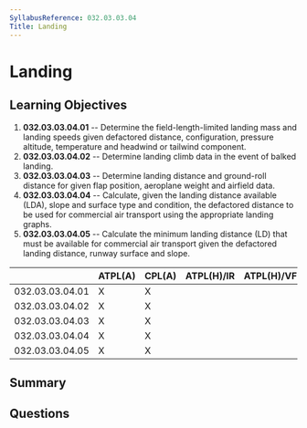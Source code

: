 ```yaml
---
SyllabusReference: 032.03.03.04
Title: Landing
---
```


# Landing

## Learning Objectives

1. **032.03.03.04.01** -- Determine the field-length-limited landing mass and
   landing speeds given defactored distance, configuration, pressure altitude,
   temperature and headwind or tailwind component.
2. **032.03.03.04.02** -- Determine landing climb data in the event of balked
   landing.
3. **032.03.03.04.03** -- Determine landing distance and ground-roll distance
   for given flap position, aeroplane weight and airfield data.
4. **032.03.03.04.04** -- Calculate, given the landing distance available (LDA),
   slope and surface type and condition, the defactored distance to be used for
   commercial air transport using the appropriate landing graphs.
5. **032.03.03.04.05** -- Calculate the minimum landing distance (LD) that must
   be available for commercial air transport given the defactored landing
   distance, runway surface and slope.

|                 | ATPL(A) | CPL(A) | ATPL(H)/IR | ATPL(H)/VFR | CPL(H) | IR  | CBIR(A) |
| --------------- | ------- | ------ | ---------- | ----------- | ------ | --- | ------- |
| 032.03.03.04.01 | X       | X      |            |             |        |     |         |
| 032.03.03.04.02 | X       | X      |            |             |        |     |         |
| 032.03.03.04.03 | X       | X      |            |             |        |     |         |
| 032.03.03.04.04 | X       | X      |            |             |        |     |         |
| 032.03.03.04.05 | X       | X      |            |             |        |     |         |

## Summary

## Questions

